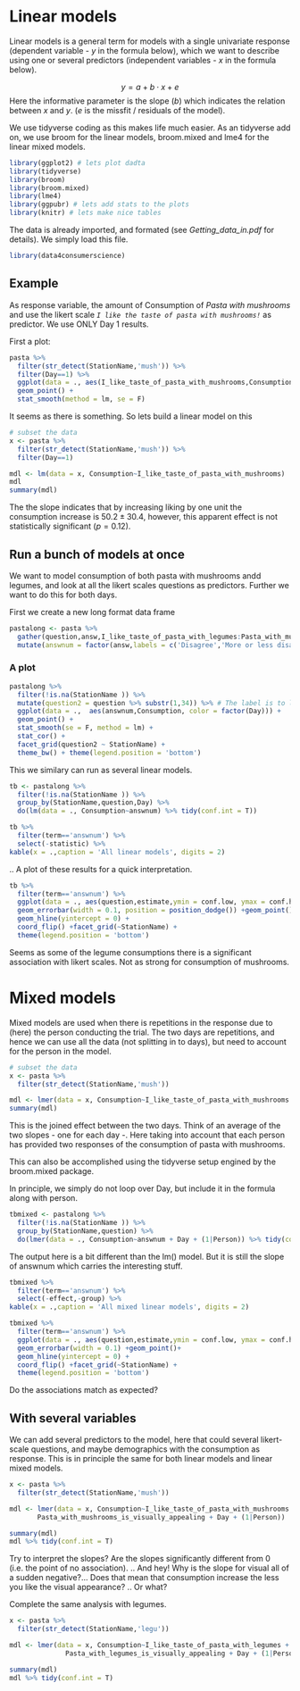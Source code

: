 
# Linear models

Linear models is a general term for models with a single univariate response (dependent variable - $y$ in the formula below), which we want to describe using one or several predictors (independent variables - $x$ in the formula below). 

$$  y = a + b \cdot x + e $$
Here the informative parameter is the slope ($b$) which indicates the relation between $x$ and $y$. ($e$ is the missfit / residuals of the model). 


We use tidyverse coding as this makes life much easier. As an tidyverse add on, we use broom for the linear models, broom.mixed and lme4 for the linear mixed models.


```{r}
library(ggplot2) # lets plot dadta
library(tidyverse)
library(broom)
library(broom.mixed)
library(lme4)
library(ggpubr) # lets add stats to the plots
library(knitr) # lets make nice tables
```

The data is already imported, and formated (see _Getting_data_in.pdf_ for details). We simply load this file. 

```{r}
library(data4consumerscience)
```



## Example

As response variable, the amount of Consumption of _Pasta with mushrooms_ and use the likert scale _`I like the taste of pasta with mushrooms!`_ as predictor. We use ONLY Day 1 results.  

First a plot:

```{r}
pasta %>% 
  filter(str_detect(StationName,'mush')) %>% 
  filter(Day==1) %>% 
  ggplot(data = ., aes(I_like_taste_of_pasta_with_mushrooms,Consumption)) + 
  geom_point() + 
  stat_smooth(method = lm, se = F)
```

It seems as there is something. 
So lets build a linear model on this 

```{r}
# subset the data
x <- pasta %>% 
  filter(str_detect(StationName,'mush')) %>% 
  filter(Day==1) 

mdl <- lm(data = x, Consumption~I_like_taste_of_pasta_with_mushrooms) 
mdl  
summary(mdl)
```

The the slope indicates that by increasing liking by one unit the consumption increase is $50.2 \pm 30.4$, however, this apparent effect is not statistically significant ($p = 0.12$). 

## Run a bunch of models at once

We want to model consumption of both pasta with mushrooms andd legumes, and look at all the likert scales questions as predictors. Further we want to do this for both days. 

First we create a new long format data frame

```{r}
pastalong <- pasta %>% 
  gather(question,answ,I_like_taste_of_pasta_with_legumes:Pasta_with_mushrooms_is_visually_appealing) %>% 
  mutate(answnum = factor(answ,labels = c('Disagree','More or less disagree','Neither agree nor disagree','More or less agree','Agree','Strongly agree')) %>% as.numeric())
```


### A plot 

```{r, fig.height=9}
pastalong %>% 
  filter(!is.na(StationName )) %>% 
  mutate(question2 = question %>% substr(1,34)) %>% # The label is to long, so lets just represent the first 30 letters.
  ggplot(data = .,  aes(answnum,Consumption, color = factor(Day))) +
  geom_point() + 
  stat_smooth(se = F, method = lm) + 
  stat_cor() +
  facet_grid(question2 ~ StationName) + 
  theme_bw() + theme(legend.position = 'bottom')
```

This we similary can run as several linear models. 



```{r}
tb <- pastalong %>% 
  filter(!is.na(StationName )) %>% 
  group_by(StationName,question,Day) %>% 
  do(lm(data = ., Consumption~answnum) %>% tidy(conf.int = T))

tb %>% 
  filter(term=='answnum') %>% 
  select(-statistic) %>% 
kable(x = .,caption = 'All linear models', digits = 2)

```
.. A plot of these results for a quick interpretation. 

```{r}
tb %>% 
  filter(term=='answnum') %>% 
  ggplot(data = ., aes(question,estimate,ymin = conf.low, ymax = conf.high, color = factor(Day))) + 
  geom_errorbar(width = 0.1, position = position_dodge()) +geom_point()+ 
  geom_hline(yintercept = 0) + 
  coord_flip() +facet_grid(~StationName) + 
  theme(legend.position = 'bottom')
```

Seems as some of the legume consumptions there is a significant association with likert scales. Not as strong for consumption of mushrooms.  

# Mixed models

Mixed models are used when there is repetitions in the response due to (here) the person conducting the trial. 
The two days are repetitions, and hence we can use all the data (not splitting in to days), but need to account for the person in the model.  


```{r}
# subset the data
x <- pasta %>% 
  filter(str_detect(StationName,'mush')) 

mdl <- lmer(data = x, Consumption~I_like_taste_of_pasta_with_mushrooms + Day +  (1|Person)) 
summary(mdl)
```

This is the joined effect between the two days. Think of an average of the two slopes - one for each day -. Here taking into account that each person has provided two responses of the consumption of pasta with mushrooms. 

This can also be accomplished using the tidyverse setup engined by the broom.mixed package.

In principle, we simply do not loop over Day, but include it in the formula along with person.


```{r}
tbmixed <- pastalong %>% 
  filter(!is.na(StationName )) %>% 
  group_by(StationName,question) %>% 
  do(lmer(data = ., Consumption~answnum + Day + (1|Person)) %>% tidy(conf.int = T))
```

The output here is a bit different than the lm() model. But it is still the slope of answnum which carries the interesting stuff. 

```{r}
tbmixed %>% 
  filter(term=='answnum') %>% 
  select(-effect,-group) %>% 
kable(x = .,caption = 'All mixed linear models', digits = 2)

tbmixed %>% 
  filter(term=='answnum') %>% 
  ggplot(data = ., aes(question,estimate,ymin = conf.low, ymax = conf.high)) + 
  geom_errorbar(width = 0.1) +geom_point()+ 
  geom_hline(yintercept = 0) + 
  coord_flip() +facet_grid(~StationName) + 
  theme(legend.position = 'bottom')
```

Do the associations match as expected? 

## With several variables

We can add several predictors to the model, here that could several likert-scale questions, and maybe demographics with the consumption as response. 
This is in principle the same for both linear models and linear mixed models. 

```{r}
x <- pasta %>% 
  filter(str_detect(StationName,'mush'))

mdl <- lmer(data = x, Consumption~I_like_taste_of_pasta_with_mushrooms + 
       Pasta_with_mushrooms_is_visually_appealing + Day + (1|Person))

summary(mdl)
mdl %>% tidy(conf.int = T)
```

Try to interpret the slopes? Are the slopes significantly different from 0 (i.e. the point of no association). .. And hey! Why is the slope for visual all of a sudden negative?... Does that mean that consumption increase the less you like the visual appearance? .. Or what?  

Complete the same analysis with legumes. 

```{r, eval=F, include=F}
x <- pasta %>% 
  filter(str_detect(StationName,'legu'))

mdl <- lmer(data = x, Consumption~I_like_taste_of_pasta_with_legumes +
              Pasta_with_legumes_is_visually_appealing + Day + (1|Person))

summary(mdl)
mdl %>% tidy(conf.int = T)
```
